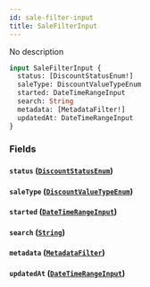 ```yaml
---
id: sale-filter-input
title: SaleFilterInput
---
```



No description

```graphql
input SaleFilterInput {
  status: [DiscountStatusEnum!]
  saleType: DiscountValueTypeEnum
  started: DateTimeRangeInput
  search: String
  metadata: [MetadataFilter!]
  updatedAt: DateTimeRangeInput
}
```


### Fields

#### `status` ([`DiscountStatusEnum`](../../../developer/api-reference/enums/discount-status-enum))




#### `saleType` ([`DiscountValueTypeEnum`](../../../developer/api-reference/enums/discount-value-type-enum))




#### `started` ([`DateTimeRangeInput`](../../../developer/api-reference/inputs/date-time-range-input))




#### `search` ([`String`](../../../developer/api-reference/scalars/string))




#### `metadata` ([`MetadataFilter`](../../../developer/api-reference/inputs/metadata-filter))




#### `updatedAt` ([`DateTimeRangeInput`](../../../developer/api-reference/inputs/date-time-range-input))






